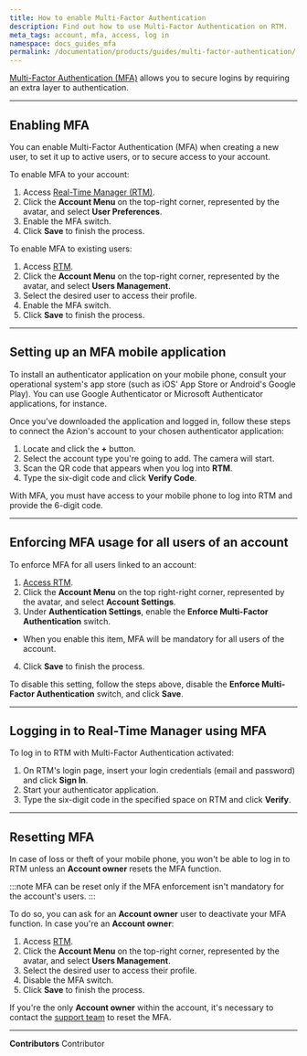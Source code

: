 ```yaml
---
title: How to enable Multi-Factor Authentication
description: Find out how to use Multi-Factor Authentication on RTM.
meta_tags: account, mfa, access, log in
namespace: docs_guides_mfa
permalink: /documentation/products/guides/multi-factor-authentication/
---
```


[Multi-Factor Authentication (MFA)](/en/documentation/products/accounts/multi-factor-authentication/) allows you to secure logins by requiring an extra layer to authentication.

---

## Enabling MFA

You can enable Multi-Factor Authentication (MFA) when creating a new user, to set it up to active users, or to secure access to your account.

To enable MFA to your account:

1. Access [Real-Time Manager (RTM)](https://manager.azion.com/).
2. Click the **Account Menu** on the top-right corner, represented by the avatar, and select **User Preferences**.
3. Enable the MFA switch.
4. Click **Save** to finish the process.

To enable MFA to existing users:

1. Access [RTM](https://manager.azion.com/).
2. Click the **Account Menu** on the top-right corner, represented by the avatar, and select **Users Management**.
3. Select the desired user to access their profile.
4. Enable the MFA switch.
5. Click **Save** to finish the process.

---

## Setting up an MFA mobile application 

To install an authenticator application on your mobile phone, consult your operational system's app store (such as iOS' App Store or Android's Google Play). You can use Google Authenticator or Microsoft Authenticator applications, for instance.

Once you've downloaded the application and logged in, follow these steps to connect the Azion's account to your chosen authenticator application:

1. Locate and click the **+** button.
2. Select the account type you're going to add. The camera will start.
3. Scan the QR code that appears when you log into **RTM**.
4. Type the six-digit code and click **Verify Code**.

With MFA, you must have access to your mobile phone to log into RTM and provide the 6-digit code.

---

## Enforcing MFA usage for all users of an account

To enforce MFA for all users linked to an account:

1. [Access RTM](https://manager.azion.com/).
2. Click the **Account Menu** on the top right-right corner, represented by the avatar, and select **Account Settings**.
3. Under **Authentication Settings**, enable the **Enforce Multi-Factor Authentication** switch.
- When you enable this item, MFA will be mandatory for all users of the account.
4. Click **Save** to finish the process.

To disable this setting, follow the steps above, disable the **Enforce Multi-Factor Authentication** switch, and click **Save**.

---

## Logging in to Real-Time Manager using MFA

To log in to RTM with Multi-Factor Authentication activated:

1. On RTM's login page, insert your login credentials (email and password) and click **Sign In**.
2. Start your authenticator application.
3. Type the six-digit code in the specified space on RTM and click **Verify**.

---

## Resetting MFA 

In case of loss or theft of your mobile phone, you won't be able to log in to RTM unless an **Account owner** resets the MFA function.

:::note
MFA can be reset only if the MFA enforcement isn't mandatory for the account's users.
:::

To do so, you can ask for an **Account owner** user to deactivate your MFA function. In case you're an **Account owner**:

1. Access [RTM](https://manager.azion.com/).
2. Click the **Account Menu** on the top-right corner, represented by the avatar, and select **Users Management**.
3. Select the desired user to access their profile.
4. Disable the MFA switch.
5. Click **Save** to finish the process.

If you're the only **Account owner** within the account, it's necessary to contact the [support team](https://tickets.azion.com/en/support/login) to reset the MFA.



---


**Contributors** <ContributorList>Contributor</ContributorList>
